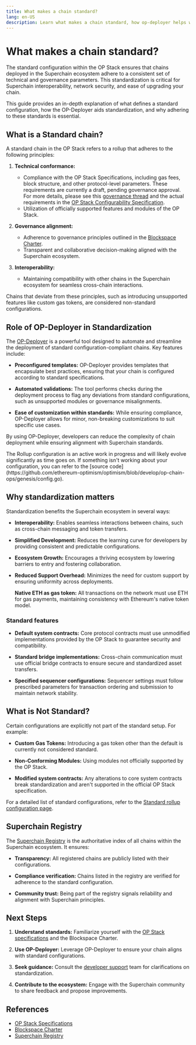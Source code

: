 ```yaml
---
title: What makes a chain standard?
lang: en-US
description: Learn what makes a chain standard, how op-deployer helps with standardization, and why being standard matters.
---
```



# What makes a chain standard?

The standard configuration within the OP Stack ensures that chains deployed in the Superchain ecosystem adhere to a consistent set of technical and governance parameters.
This standardization is critical for Superchain interoperability, network security, and ease of upgrading your chain.

This guide provides an in-depth explanation of what defines a standard configuration, how the OP-Deployer aids standardization, and why adhering to these standards is essential.

## What is a Standard chain?

A standard chain in the OP Stack refers to a rollup that adheres to the following principles:

1.  **Technical conformance:**
    *   Compliance with the OP Stack Specifications, including gas fees, block structure, and other protocol-level parameters.
        These requirements are currently a draft, pending governance approval. For more details, please see
        this [governance thread](https://gov.optimism.io/t/season-6-draft-standard-rollup-charter/8135)
        and the actual requirements in the [OP Stack Configurability Specification](https://specs.optimism.io/protocol/configurability.html).
    *   Utilization of officially supported features and modules of the OP Stack.

2.  **Governance alignment:**
    *   Adherence to governance principles outlined in the [Blockspace Charter](/superchain/blockspace-charter).
    *   Transparent and collaborative decision-making aligned with the Superchain ecosystem.

3.  **Interoperability:**
    *   Maintaining compatibility with other chains in the Superchain ecosystem for seamless cross-chain interactions.

Chains that deviate from these principles, such as introducing unsupported features like custom gas tokens, are considered non-standard configurations.

## Role of OP-Deployer in Standardization

The [OP-Deployer](/builders/chain-operators/tools/op-deployer) is a powerful tool designed to automate and streamline the deployment of standard configuration-compliant chains.
Key features include:

*   **Preconfigured templates:**
    OP-Deployer provides templates that encapsulate best practices, ensuring that your chain is configured according to standard specifications.

*   **Automated validations:**
    The tool performs checks during the deployment process to flag any deviations from standard configurations, such as unsupported modules or governance misalignments.

*   **Ease of customization within standards:**
    While ensuring compliance, OP-Deployer allows for minor, non-breaking customizations to suit specific use cases.

By using OP-Deployer, developers can reduce the complexity of chain deployment while ensuring alignment with Superchain standards.

<Callout type="info">
  The Rollup configuration is an active work in progress and will likely evolve
  significantly as time goes on. If something isn't working about your
  configuration, you can refer to the [source code](https://github.com/ethereum-optimism/optimism/blob/develop/op-chain-ops/genesis/config.go).
</Callout>

## Why standardization matters

Standardization benefits the Superchain ecosystem in several ways:

*   **Interoperability:**
    Enables seamless interactions between chains, such as cross-chain messaging and token transfers.

*   **Simplified Development:**
    Reduces the learning curve for developers by providing consistent and predictable configurations.

*   **Ecosystem Growth:**
    Encourages a thriving ecosystem by lowering barriers to entry and fostering collaboration.

*   **Reduced Support Overhead:**
    Minimizes the need for custom support by ensuring uniformity across deployments.

    **Native ETH as gas token:**
    All transactions on the network must use ETH for gas payments, maintaining consistency with Ethereum's native token model.

### Standard features

*   **Default system contracts:**
    Core protocol contracts must use unmodified implementations provided by the OP Stack to guarantee security and compatibility.

*   **Standard bridge implementations:**
    Cross-chain communication must use official bridge contracts to ensure secure and standardized asset transfers.

*   **Specified sequencer configurations:**
    Sequencer settings must follow prescribed parameters for transaction ordering and submission to maintain network stability.

## What is Not Standard?

Certain configurations are explicitly not part of the standard setup. For example:

*   **Custom Gas Tokens:**
    Introducing a gas token other than the default is currently not considered standard.

*   **Non-Conforming Modules:**
    Using modules not officially supported by the OP Stack.

*   **Modified system contracts:**
    Any alterations to core system contracts break standardization and aren't supported in the official OP Stack specification.

For a detailed list of standard configurations, refer to the [Standard rollup configuration page](/superchain/blockspace-charter).

## Superchain Registry

The [Superchain Registry](/superchain/superchain-registry) is the authoritative index of all chains within the Superchain ecosystem. It ensures:

*   **Transparency:**
    All registered chains are publicly listed with their configurations.

*   **Compliance verification:**
    Chains listed in the registry are verified for adherence to the standard configuration.

*   **Community trust:**
    Being part of the registry signals reliability and alignment with Superchain principles.

## Next Steps

1.  **Understand standards:**
    Familiarize yourself with the [OP Stack specifications](https://specs.optimism.io/protocol/configurability.html) and the Blockspace Charter.

2.  **Use OP-Deployer:**
    Leverage OP-Deployer to ensure your chain aligns with standard configurations.

3.  **Seek guidance:**
    Consult the [developer support](https://github.com/ethereum-optimism/developers/discussions) team for clarifications on standardization.

4.  **Contribute to the ecosystem:**
    Engage with the Superchain community to share feedback and propose improvements.

## References

*   [OP Stack Specifications](https://specs.optimism.io/protocol/configurability.html)
*   [Blockspace Charter](/superchain/blockspace-charter)
*   [Superchain Registry](https://github.com/ethereum-optimism/superchain-registry)
